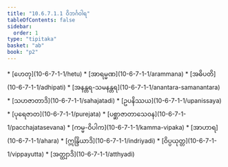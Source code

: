 ```yaml
---
title: "10.6.7.1.1 ဝိဘင်္ဂဝါရ"
tableOfContents: false
sidebar:
  order: 1
type: "tipitaka"
basket: "ab"
book: "p2"
---
```



<DynamicBreadcrumb />



<TableOfContents book="p2" section="10.6.7.1.1">
* [ဟေတု](10-6-7-1-1/hetu)
* [အာရမ္မဏ](10-6-7-1-1/arammana)
* [အဓိပတိ](10-6-7-1-1/adhipati)
* [အနန္တရ-သမနန္တရ](10-6-7-1-1/anantara-samanantara)
* [သဟဇာတာဒိ](10-6-7-1-1/sahajatadi)
* [ဥပနိဿယ](10-6-7-1-1/upanissaya)
* [ပုရေဇာတ](10-6-7-1-1/purejata)
* [ပစ္ဆာဇာတာသေဝန](10-6-7-1-1/pacchajatasevana)
* [ကမ္မ-ဝိပါက](10-6-7-1-1/kamma-vipaka)
* [အာဟာရ](10-6-7-1-1/ahara)
* [ဣန္ဒြိယာဒိ](10-6-7-1-1/indriyadi)
* [ဝိပ္ပယုတ္တ](10-6-7-1-1/vippayutta)
* [အတ္ထျာဒိ](10-6-7-1-1/atthyadi)
</TableOfContents>